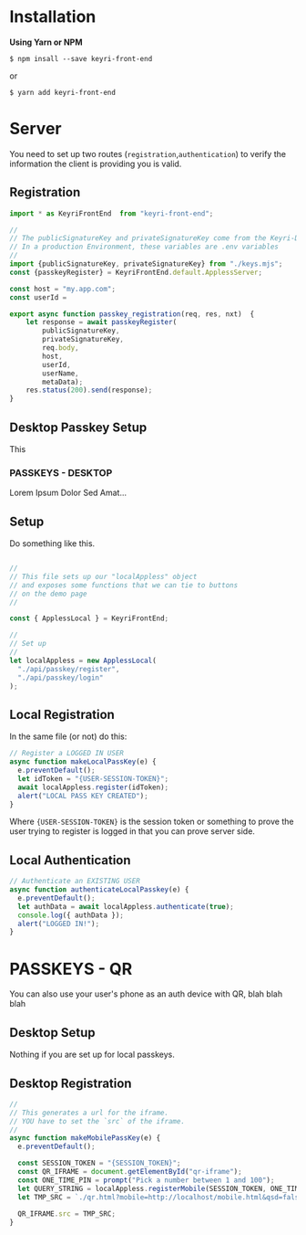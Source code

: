 # Installation

__Using Yarn or NPM__

`$ npm insall --save keyri-front-end`

or

`$ yarn add keyri-front-end`

# Server

You need to set up two routes (`registration`,`authentication`) to verify the information the client is providing you is valid.

## Registration

```js
import * as KeyriFrontEnd  from "keyri-front-end";

//
// The publicSignatureKey and privateSignatureKey come from the Keyri-Dashboard.
// In a production Environment, these variables are .env variables
//
import {publicSignatureKey, privateSignatureKey} from "./keys.mjs";
const {passkeyRegister} = KeyriFrontEnd.default.ApplessServer; 

const host = "my.app.com";
const userId = 

export async function passkey_registration(req, res, nxt)  {
    let response = await passkeyRegister(
        publicSignatureKey, 
        privateSignatureKey, 
        req.body, 
        host, 
        userId, 
        userName,
        metaData);
    res.status(200).send(response);
}
```

## 

## Desktop Passkey Setup
This 

### PASSKEYS - DESKTOP

Lorem Ipsum Dolor Sed Amat...

## Setup

Do something like this.

```js

//
// This file sets up our "localAppless" object
// and exposes some functions that we can tie to buttons
// on the demo page
//

const { ApplessLocal } = KeyriFrontEnd;

//
// Set up
//
let localAppless = new ApplessLocal(
  "./api/passkey/register",
  "./api/passkey/login"
);

```

## Local Registration
In the same file (or not) do this:

```js
// Register a LOGGED IN USER
async function makeLocalPassKey(e) {
  e.preventDefault();
  let idToken = "{USER-SESSION-TOKEN}";
  await localAppless.register(idToken);
  alert("LOCAL PASS KEY CREATED");
}
```
Where `{USER-SESSION-TOKEN}` is the session token or something to prove the user trying to register is logged in that you can prove server side.


## Local Authentication
```js
// Authenticate an EXISTING USER
async function authenticateLocalPasskey(e) {
  e.preventDefault();
  let authData = await localAppless.authenticate(true);
  console.log({ authData });
  alert("LOGGED IN!");
}
```

# PASSKEYS - QR

You can also use your user's phone as an auth device with QR, blah blah blah

## Desktop Setup

Nothing if you are set up for local passkeys.

## Desktop Registration

```js
//
// This generates a url for the iframe.
// YOU have to set the `src` of the iframe.
//
async function makeMobilePassKey(e) {
  e.preventDefault();

  const SESSION_TOKEN = "{SESSION_TOKEN}";
  const QR_IFRAME = document.getElementById("qr-iframe");
  const ONE_TIME_PIN = prompt("Pick a number between 1 and 100");
  let QUERY_STRING = localAppless.registerMobile(SESSION_TOKEN, ONE_TIME_PIN);
  let TMP_SRC = `./qr.html?mobile=http://localhost/mobile.html&qsd=false&Environment=dev&Origin=misc.keyri.com&${QUERY_STRING}`;
  
  QR_IFRAME.src = TMP_SRC;
}
```
